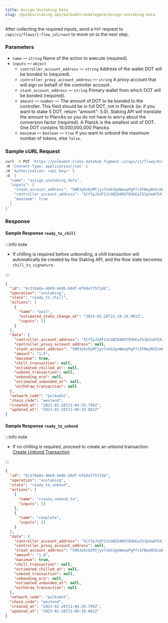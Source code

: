 ```yaml
---
title: Assign Unstaking Data
slug: /guides/staking-api/polkadot/undelegate/assign-unstaking-data
---
```


After collecting the required inputs, send a `PUT` request to `/api/v1/flows/[:flow_id]/next` to move on to the next step.

### Parameters

- `name` &mdash; `string` Name of the action to execute (required).
- `inputs` &mdash; `object`
  - `controller_account_address` &mdash; `string` Address of the wallet DOT will be bonded to (required).
  - `controller_proxy_account_address` &mdash; `string` A proxy account that will sign on behalf of the controller account .
  - `stash_account_address` &mdash; `string` Primary wallet from which DOT will be bonded (required).
  - `amount` &mdash; `number` &mdash; The amount of DOT to be bonded to the controller. This field should be in full DOT, not in Planck (ie. if you want to stake 5 DOT, return "amount": 5.0). Staking API will translate the amount to Plancks so you do not have to worry about the conversion factor (required). A Planck is the smallest unit of DOT. One DOT contains 10,000,000,000 Plancks.
  - `maximum` &mdash; `boolean` &mdash; `true` if you want to unbond the maximum number of tokens, else `false`.

### Sample cURL Request

```bash {5-10}
curl -X PUT 'https://polkadot-slate.datahub.figment.io/api/v1/flows/6c37da8a-4b69-44db-b0df-6fb9af75f24b/next' \
-H 'Content-Type: application/json' \
-H 'Authorization: <api_key>' \
-d '{
  "name": "assign_unstaking_data",
  "inputs": {
    "stash_account_address": "5HRJp9zQzMTjyv7skG3gnWwopPgFfc5FNwyNtEsmLHLyRK8t",
    "controller_account_address": "5CtTpJSdf13cbBZU4RX7EHkEaJ53pVaAF5XJosmusXJ5gdDg",
    "maximum": true
  }
}'
```

### Response

#### Sample Response `ready_to_chill`

:::info note

- If chilling is required before unbonding, a chill transaction will automatically be created by the Staking API, and the flow state becomes `chill_tx_signature`.

:::

```json {4,8}
{
  "id": "6c37da8a-4b69-44db-b0df-6fb9af75f24b",
  "operation": "unstaking",
  "state": "ready_to_chill",
  "actions": [
    {
      "name": "wait",
      "estimated_state_change_at": "2023-02-28T21:10:19.901Z",
      "inputs": []
    }
  ],
  "data": {
    "controller_account_address": "5CtTpJSdf13cbBZU4RX7EHkEaJ53pVaAF5XJosmusXJ5gdDg",
    "controller_proxy_account_address": null,
    "stash_account_address": "5HRJp9zQzMTjyv7skG3gnWwopPgFfc5FNwyNtEsmLHLyRK8t",
    "amount": "1.0",
    "maximum": true,
    "chill_transaction": null,
    "estimated_chilled_at": null,
    "unbond_transaction": null,
    "unbonding_era": null,
    "estimated_unbonded_at": null,
    "withdraw_transaction": null
  },
  "network_code": "polkadot",
  "chain_code": "westend",
  "created_at": "2023-02-28T21:04:29.799Z",
  "updated_at": "2023-02-28T21:09:19.882Z"
}
```

#### Sample Response `ready_to_unbond`

:::info note

- If no chilling is required, proceed to create an unbond transaction: [Create Unbond Transaction](/guides/staking-api/polkadot/undelegate/create-unbond-transaction)

:::

```json {4}
{
  "id": "6c37da8a-4b69-44db-b0df-6fb9af75f24b",
  "operation": "unstaking",
  "state": "ready_to_unbond",
  "actions": [
    {
      "name": "create_unbond_tx",
      "inputs": []
    },
    {
      "name": "complete",
      "inputs": []
    }
  ],
  "data": {
    "controller_account_address": "5CtTpJSdf13cbBZU4RX7EHkEaJ53pVaAF5XJosmusXJ5gdDg",
    "controller_proxy_account_address": null,
    "stash_account_address": "5HRJp9zQzMTjyv7skG3gnWwopPgFfc5FNwyNtEsmLHLyRK8t",
    "amount": "1.0",
    "maximum": true,
    "chill_transaction": null,
    "estimated_chilled_at": null,
    "unbond_transaction": null,
    "unbonding_era": null,
    "estimated_unbonded_at": null,
    "withdraw_transaction": null
  },
  "network_code": "polkadot",
  "chain_code": "westend",
  "created_at": "2023-02-28T21:04:29.799Z",
  "updated_at": "2023-02-28T21:09:19.882Z"
}
```
